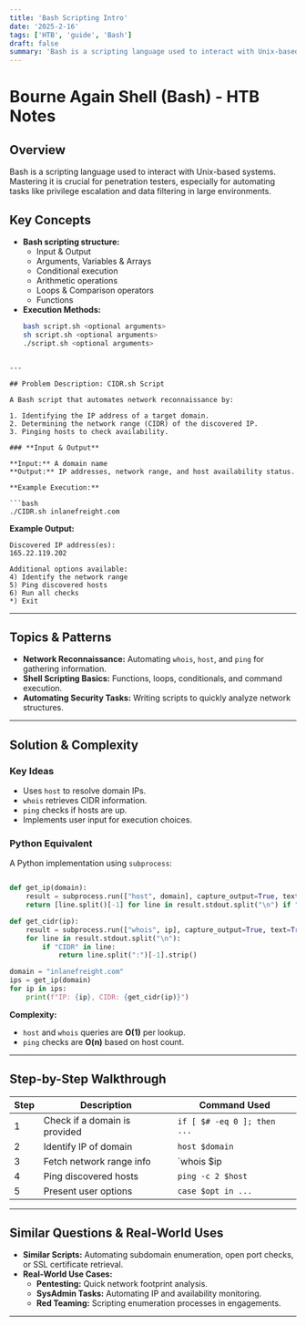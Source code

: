 ```yaml
---
title: 'Bash Scripting Intro'
date: '2025-2-16'
tags: ['HTB', 'guide', 'Bash']
draft: false
summary: 'Bash is a scripting language used to interact with Unix-based systems. Mastering it is crucial for penetration testers, especially for automating tasks like privilege escalation and data filtering in large environments..'
---
```


# Bourne Again Shell (Bash) - HTB Notes

## Overview

Bash is a scripting language used to interact with Unix-based systems. Mastering it is crucial for penetration testers, especially for automating tasks like privilege escalation and data filtering in large environments.

## Key Concepts

- **Bash scripting structure:**
  - Input & Output
  - Arguments, Variables & Arrays
  - Conditional execution
  - Arithmetic operations
  - Loops & Comparison operators
  - Functions
- **Execution Methods:**
  ```bash
  bash script.sh <optional arguments>
  sh script.sh <optional arguments>
  ./script.sh <optional arguments>
  ```

````

---

## Problem Description: CIDR.sh Script

A Bash script that automates network reconnaissance by:

1. Identifying the IP address of a target domain.
2. Determining the network range (CIDR) of the discovered IP.
3. Pinging hosts to check availability.

### **Input & Output**

**Input:** A domain name
**Output:** IP addresses, network range, and host availability status.

**Example Execution:**

```bash
./CIDR.sh inlanefreight.com
````

**Example Output:**

```
Discovered IP address(es):
165.22.119.202

Additional options available:
4) Identify the network range
5) Ping discovered hosts
6) Run all checks
*) Exit
```

---

## Topics & Patterns

- **Network Reconnaissance:** Automating `whois`, `host`, and `ping` for gathering information.
- **Shell Scripting Basics:** Functions, loops, conditionals, and command execution.
- **Automating Security Tasks:** Writing scripts to quickly analyze network structures.

---

## Solution & Complexity

### **Key Ideas**

- Uses `host` to resolve domain IPs.
- `whois` retrieves CIDR information.
- `ping` checks if hosts are up.
- Implements user input for execution choices.

### **Python Equivalent**

A Python implementation using `subprocess`:

```python

def get_ip(domain):
    result = subprocess.run(["host", domain], capture_output=True, text=True)
    return [line.split()[-1] for line in result.stdout.split("\n") if "has address" in line]

def get_cidr(ip):
    result = subprocess.run(["whois", ip], capture_output=True, text=True)
    for line in result.stdout.split("\n"):
        if "CIDR" in line:
            return line.split(":")[-1].strip()

domain = "inlanefreight.com"
ips = get_ip(domain)
for ip in ips:
    print(f"IP: {ip}, CIDR: {get_cidr(ip)}")
```

**Complexity:**

- `host` and `whois` queries are **O(1)** per lookup.
- `ping` checks are **O(n)** based on host count.

---

## Step-by-Step Walkthrough

| Step | Description                   | Command Used                |
| ---- | ----------------------------- | --------------------------- |
| 1    | Check if a domain is provided | `if [ $# -eq 0 ]; then ...` |
| 2    | Identify IP of domain         | `host $domain`              |
| 3    | Fetch network range info      | `whois $ip                  |
| 4    | Ping discovered hosts         | `ping -c 2 $host`           |
| 5    | Present user options          | `case $opt in ...`          |

---

## Similar Questions & Real-World Uses

- **Similar Scripts:** Automating subdomain enumeration, open port checks, or SSL certificate retrieval.
- **Real-World Use Cases:**
  - **Pentesting:** Quick network footprint analysis.
  - **SysAdmin Tasks:** Automating IP and availability monitoring.
  - **Red Teaming:** Scripting enumeration processes in engagements.

---

